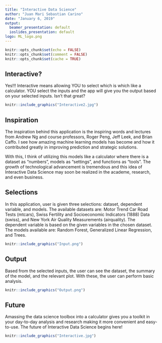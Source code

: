 ---
title: "Interactive Data Science"
author: "Juan Mari Sebastian Carino"
date: "January 6, 2019"
output:
  beamer_presentation: default
  ioslides_presentation: default
logo: ML_logo.png
---

```{r setup, include=FALSE}
knitr::opts_chunk$set(echo = FALSE)
knitr::opts_chunk$set(comment = FALSE)
knitr::opts_chunk$set(cache = TRUE)
```

## Interactive? 

Yes!!! Interactive means allowing YOU to select which is which like a calculator. YOU select the inputs and the app will give you the output based on your selected inputs. Isn't that great? 

```{r interactive, out.height=350, out.width=500, fig.align='center'}
knitr::include_graphics("Interactive2.jpg")
```

## Inspiration

The inspiration behind this application is the inspiring words and lectures from Andrew Ng and course professors, Roger Peng, Jeff Leek, and Brian Caffo. I see how amazing machine learning models has become and how it contributed greatly in improving prediction and strategic solutions. 

With this, I think of utilizing this models like a calculator where there is a dataset as "numbers", models as "settings", and functions as "tools". The growth of technological advancement is tremendous and this idea of Interactive Data Science may soon be realized in the academe, research, and even business. 


## Selections
In this application, user is given three selections: dataset, dependent variable, and models. The available datasets are: Motor Trend Car Road Tests (mtcars), Swiss Fertility and Socioeconomic Indicators (1888) Data (swiss), and New York Air Quality Measurements (airquality). The dependent variable is based on the given variables in the chosen dataset. The models available are: Random Forest, Generalized Linear Regression, and Trees. 

```{r input, out.height=200, out.width=500}
knitr::include_graphics("Input.png")
```

## Output
Based from the selected inputs, the user can see the dataset, the summary of the model, and the relevant plot. With these, the user can perform basic analysis. 

```{r output, out.height=350, out.width = 700}
knitr::include_graphics("Output.png")
```

## Future
Amassing the data science toolbox into a calculator gives you a toolkit in your day-to-day analysis and research making it more convenient and easy-to-use. The future of Interactive Data Science begins here! 

```{r sample, out.height=350, out.width = 600, fig.align='center'}
knitr::include_graphics("Interactive.jpg")
```

